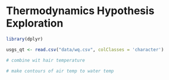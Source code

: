 # Thermodynamics Hypothesis Exploration

```r
library(dplyr)

usgs_qt <- read.csv("data/wq.csv", colClasses = 'character')

# combine wit hair temperature

# make contours of air temp to water temp

```
